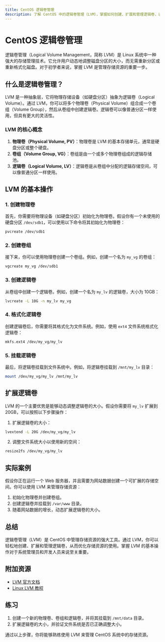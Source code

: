 ```yaml
---
title: CentOS 逻辑卷管理
description: 了解 CentOS 中的逻辑卷管理（LVM），掌握如何创建、扩展和管理逻辑卷，以优化存储资源的使用。
---
```


# CentOS 逻辑卷管理

逻辑卷管理（Logical Volume Management，简称 LVM）是 Linux 系统中一种强大的存储管理技术。它允许用户动态地调整磁盘分区的大小，而无需重新分区或重新格式化磁盘。对于初学者来说，掌握 LVM 是管理存储资源的重要一步。

## 什么是逻辑卷管理？

LVM 是一种抽象层，它将物理存储设备（如硬盘分区）抽象为逻辑卷（Logical Volume）。通过 LVM，你可以将多个物理卷（Physical Volume）组合成一个卷组（Volume Group），然后从卷组中创建逻辑卷。逻辑卷可以像普通分区一样使用，但具有更大的灵活性。

### LVM 的核心概念

1. **物理卷（Physical Volume, PV）**：物理卷是 LVM 的基本存储单元，通常是硬盘分区或整个硬盘。
2. **卷组（Volume Group, VG）**：卷组是由一个或多个物理卷组成的逻辑存储池。
3. **逻辑卷（Logical Volume, LV）**：逻辑卷是从卷组中分配的逻辑存储空间，可以像普通分区一样使用。

## LVM 的基本操作

### 1. 创建物理卷

首先，你需要将物理设备（如硬盘分区）初始化为物理卷。假设你有一个未使用的硬盘分区 `/dev/sdb1`，可以使用以下命令将其初始化为物理卷：

```bash
pvcreate /dev/sdb1
```

### 2. 创建卷组

接下来，你可以使用物理卷创建一个卷组。例如，创建一个名为 `my_vg` 的卷组：

```bash
vgcreate my_vg /dev/sdb1
```

### 3. 创建逻辑卷

从卷组中创建一个逻辑卷。例如，创建一个名为 `my_lv` 的逻辑卷，大小为 10GB：

```bash
lvcreate -L 10G -n my_lv my_vg
```

### 4. 格式化逻辑卷

创建逻辑卷后，你需要将其格式化为文件系统。例如，使用 `ext4` 文件系统格式化逻辑卷：

```bash
mkfs.ext4 /dev/my_vg/my_lv
```

### 5. 挂载逻辑卷

最后，将逻辑卷挂载到文件系统中。例如，将逻辑卷挂载到 `/mnt/my_lv` 目录：

```bash
mount /dev/my_vg/my_lv /mnt/my_lv
```

## 扩展逻辑卷

LVM 的一个主要优势是能够动态调整逻辑卷的大小。假设你需要将 `my_lv` 扩展到 20GB，可以按照以下步骤操作：

1. 扩展逻辑卷的大小：

```bash
lvextend -L 20G /dev/my_vg/my_lv
```

2. 调整文件系统大小以使用新的空间：

```bash
resize2fs /dev/my_vg/my_lv
```

## 实际案例

假设你正在运行一个 Web 服务器，并且需要为网站数据创建一个可扩展的存储空间。你可以使用 LVM 来管理存储资源：

1. 初始化物理卷并创建卷组。
2. 创建逻辑卷并挂载到 `/var/www` 目录。
3. 随着网站数据的增长，动态扩展逻辑卷的大小。

## 总结

逻辑卷管理（LVM）是 CentOS 中管理存储资源的强大工具。通过 LVM，你可以轻松地创建、扩展和管理逻辑卷，从而优化存储资源的使用。掌握 LVM 的基本操作对于系统管理员和开发人员来说至关重要。

## 附加资源

- [LVM 官方文档](https://access.redhat.com/documentation/en-us/red_hat_enterprise_linux/8/html/configuring_and_managing_logical_volumes/index)
- [Linux LVM 教程](https://www.tecmint.com/create-lvm-storage-in-linux/)

## 练习

1. 创建一个新的物理卷、卷组和逻辑卷，并将其挂载到 `/mnt/data` 目录。
2. 扩展逻辑卷的大小，并验证文件系统是否已正确调整大小。

通过以上步骤，你将能够熟练使用 LVM 来管理 CentOS 系统中的存储资源。